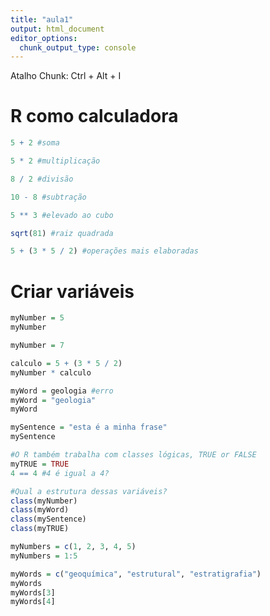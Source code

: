 ```yaml
---
title: "aula1"
output: html_document
editor_options: 
  chunk_output_type: console
---
```


Atalho Chunk: Ctrl + Alt + I

# R como calculadora

```r
5 + 2 #soma

5 * 2 #multiplicação

8 / 2 #divisão

10 - 8 #subtração

5 ** 3 #elevado ao cubo

sqrt(81) #raiz quadrada

5 + (3 * 5 / 2) #operações mais elaboradas
```


# Criar variáveis

```r
myNumber = 5
myNumber

myNumber = 7

calculo = 5 + (3 * 5 / 2)
myNumber * calculo

myWord = geologia #erro
myWord = "geologia"
myWord

mySentence = "esta é a minha frase"
mySentence

#O R também trabalha com classes lógicas, TRUE or FALSE
myTRUE = TRUE
4 == 4 #4 é igual a 4?

#Qual a estrutura dessas variáveis?
class(myNumber)
class(myWord)
class(mySentence)
class(myTRUE)

myNumbers = c(1, 2, 3, 4, 5)
myNumbers = 1:5

myWords = c("geoquímica", "estrutural", "estratigrafia")
myWords
myWords[3]
myWords[4]
```










